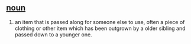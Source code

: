 == [[noun]]==
#an item that is passed along for someone else to use, often a piece of clothing or other item which has been outgrown by a older sibling and passed down to a younger one.
